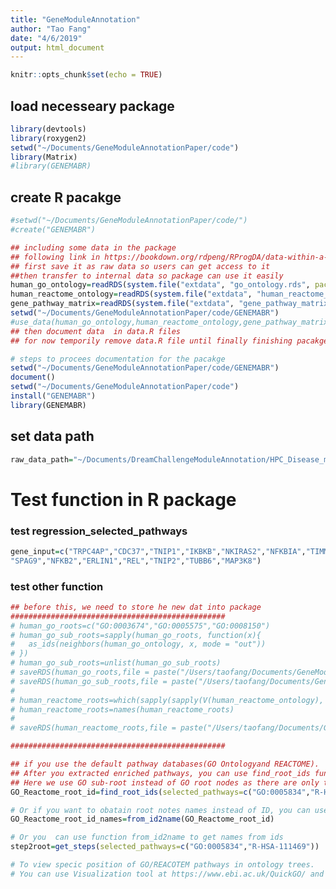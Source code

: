 ```yaml
---
title: "GeneModuleAnnotation"
author: "Tao Fang"
date: "4/6/2019"
output: html_document
---
```


```r
knitr::opts_chunk$set(echo = TRUE)
```

## load necesseary package
```r
library(devtools)
library(roxygen2)
setwd("~/Documents/GeneModuleAnnotationPaper/code")
library(Matrix)
#library(GENEMABR)
```
## create R pacakge
```r
#setwd("~/Documents/GeneModuleAnnotationPaper/code/")
#create("GENEMABR")

## including some data in the package
## following link in https://bookdown.org/rdpeng/RProgDA/data-within-a-package.html
## first save it as raw data so users can get access to it
##then transfer to internal data so package can use it easily 
human_go_ontology=readRDS(system.file("extdata", "go_ontology.rds", package = "GENEMABR"))
human_reactome_ontology=readRDS(system.file("extdata", "human_reactome_ontology.rds", package = "GENEMABR"))
gene_pathway_matrix=readRDS(system.file("extdata", "gene_pathway_matrix.rds", package = "GENEMABR"))
setwd("~/Documents/GeneModuleAnnotationPaper/code/GENEMABR")
#use_data(human_go_ontology,human_reactome_ontology,gene_pathway_matrix,internal = T,overwrite = T)
## then document data  in data.R files
## for now temporily remove data.R file until finally finishing pacakge 

# steps to procees documentation for the pacakge
setwd("~/Documents/GeneModuleAnnotationPaper/code/GENEMABR")
document()
setwd("~/Documents/GeneModuleAnnotationPaper/code")
install("GENEMABR")
library(GENEMABR)

```



## set data path
```r
raw_data_path="~/Documents/DreamChallengeModuleAnnotation/HPC_Disease_module_identification_DREAM_change/"
```


# Test function in R package

### test regression_selected_pathways
```r
gene_input=c("TRPC4AP","CDC37","TNIP1","IKBKB","NKIRAS2","NFKBIA","TIMM50","RELB","TNFAIP3","NFKBIB","HSPA1A","NFKBIE",
"SPAG9","NFKB2","ERLIN1","REL","TNIP2","TUBB6","MAP3K8")
```

### test other function
```r
## before this, we need to store he new dat into package
################################################
# human_go_roots=c("GO:0003674","GO:0005575","GO:0008150")
# human_go_sub_roots=sapply(human_go_roots, function(x){
#   as_ids(neighbors(human_go_ontology, x, mode = "out"))
# })
# human_go_sub_roots=unlist(human_go_sub_roots)
# saveRDS(human_go_roots,file = paste("/Users/taofang/Documents/GeneModuleAnnotationPaper/code/GENEMABR/inst/extdata/","human_go_roots.rds",sep = ""))
# saveRDS(human_go_sub_roots,file = paste("/Users/taofang/Documents/GeneModuleAnnotationPaper/code/GENEMABR/inst/extdata/","human_go_sub_roots.rds",sep = ""))
# 
# human_reactome_roots=which(sapply(sapply(V(human_reactome_ontology), function(x) neighbors(human_reactome_ontology,x, mode="in")), length) == 0)
# human_reactome_roots=names(human_reactome_roots)
# 
# saveRDS(human_reactome_roots,file = paste("/Users/taofang/Documents/GeneModuleAnnotationPaper/code/GENEMABR/inst/extdata/","human_reactome_roots.rds",sep = ""))

################################################

## if you use the default pathway databases(GO Ontologyand REACTOME).
## After you extracted enriched pathways, you can use find_root_ids function to find thier GO sub-root or REACTOME roots(ID) to help you better understanding the biological meanings of pathways.
## Here we use GO sub-root instead of GO root nodes as there are only three roots in the GO ontology and it's not so specific 
GO_Reactome_root_id=find_root_ids(selected_pathways=c("GO:0005834","R-HSA-111469"))

# Or if you want to obatain root notes names instead of ID, you can use function from_id2name to get names from ids
GO_Reactome_root_id_names=from_id2name(GO_Reactome_root_id)

# Or you  can use function from_id2name to get names from ids 
step2root=get_steps(selected_pathways=c("GO:0005834","R-HSA-111469"))

# To view specic position of GO/REACOTEM pathways in ontology trees.
# You can use Visualization tool at https://www.ebi.ac.uk/QuickGO/ and https://reactome.org/PathwayBrowser/ 

```











